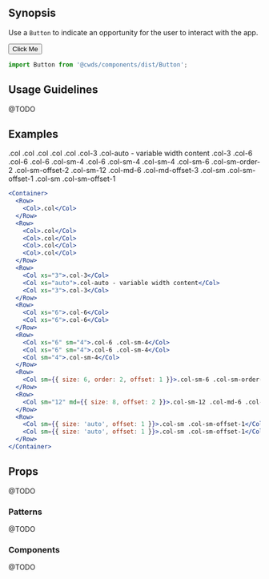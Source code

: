
## Synopsis

Use a `Button` to indicate an opportunity for the user to interact with the app.

<DemoCard>
  <Button color="primary">Click Me</Button>
</DemoCard>

```jsx
import Button from '@cwds/components/dist/Button';
```

## Usage Guidelines

@TODO

## Examples

<Container>
  <Row>
    <Col><Card>.col</Card></Col>
  </Row>
  <Row>
    <Col><Card>.col</Card></Col>
    <Col><Card>.col</Card></Col>
    <Col><Card>.col</Card></Col>
    <Col><Card>.col</Card></Col>
  </Row>
  <Row>
    <Col xs="3"><Card>.col-3</Card></Col>
    <Col xs="auto"><Card>.col-auto - variable width content</Card></Col>
    <Col xs="3"><Card>.col-3</Card></Col>
  </Row>
  <Row>
    <Col xs="6"><Card>.col-6</Card></Col>
    <Col xs="6"><Card>.col-6</Card></Col>
  </Row>
  <Row>
    <Col xs="6" sm="4"><Card>.col-6 .col-sm-4</Card></Col>
    <Col xs="6" sm="4"><Card>.col-6 .col-sm-4</Card></Col>
    <Col sm="4"><Card>.col-sm-4</Card></Col>
  </Row>
  <Row>
    <Col sm={{ size: 6, order: 2, offset: 1 }}><Card>.col-sm-6 .col-sm-order-2 .col-sm-offset-2</Card></Col>
  </Row>
  <Row>
    <Col sm="12" md={{ size: 8, offset: 2 }}><Card>.col-sm-12 .col-md-6 .col-md-offset-3</Card></Col>
  </Row>
  <Row>
    <Col sm={{ size: 'auto', offset: 1 }}><Card>.col-sm .col-sm-offset-1</Card></Col>
    <Col sm={{ size: 'auto', offset: 1 }}><Card>.col-sm .col-sm-offset-1</Card></Col>
  </Row>
</Container>

```jsx
<Container>
  <Row>
    <Col>.col</Col>
  </Row>
  <Row>
    <Col>.col</Col>
    <Col>.col</Col>
    <Col>.col</Col>
    <Col>.col</Col>
  </Row>
  <Row>
    <Col xs="3">.col-3</Col>
    <Col xs="auto">.col-auto - variable width content</Col>
    <Col xs="3">.col-3</Col>
  </Row>
  <Row>
    <Col xs="6">.col-6</Col>
    <Col xs="6">.col-6</Col>
  </Row>
  <Row>
    <Col xs="6" sm="4">.col-6 .col-sm-4</Col>
    <Col xs="6" sm="4">.col-6 .col-sm-4</Col>
    <Col sm="4">.col-sm-4</Col>
  </Row>
  <Row>
    <Col sm={{ size: 6, order: 2, offset: 1 }}>.col-sm-6 .col-sm-order-2 .col-sm-offset-2</Col>
  </Row>
  <Row>
    <Col sm="12" md={{ size: 8, offset: 2 }}>.col-sm-12 .col-md-6 .col-md-offset-3</Col>
  </Row>
  <Row>
    <Col sm={{ size: 'auto', offset: 1 }}>.col-sm .col-sm-offset-1</Col>
    <Col sm={{ size: 'auto', offset: 1 }}>.col-sm .col-sm-offset-1</Col>
  </Row>
</Container>
```

## Props

@TODO

### Patterns

@TODO

### Components

@TODO

